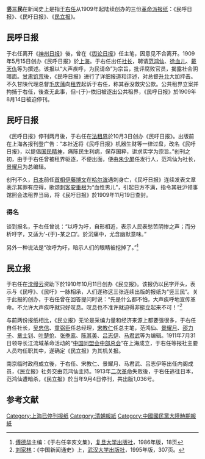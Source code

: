'''竖三民'''在新闻史上是指[[于右任|于右任]]从1909年起陆续创办的三份[[革命派|革命派]][[报纸|报纸]]：《民呼日报》、《民吁日报》、《[[民立报|民立报]]》。

== 民呼日报 ==
于右任离开《[[神州日报|神州日报]]》後，曾在《[[舆论日报|舆论日报]]》任主笔，因意见不合离开。1909年5月15日创办《民呼日报》於[[上海|上海]]。于右任出任[[社长|社长]]，聘请[[范鸿仙|范鸿仙]]、[[徐血儿|徐血儿]]、[[戴天仇|戴天仇]]等为撰述。该报以“大声疾呼，为民请命”为宗旨，批评腐败官员，揭露社会阴暗面。[[甘肃饥荒|甘肃饥荒]]後，《民呼日报》进行了详细报道和评述，对总督[[升允|升允]]大加抨击。不久甘陕代理总督[[毛庆藩|毛庆藩]]向[[上海租界|租界]]起诉于右任，称其吞没救灾公款。公共租界立案并拘捕于右任，後查无此事，但-{于}-依旧被逐出公共租界，《民呼日报》於1909年8月14日被迫停刊。

== 民吁日报 ==
《民呼日报》停刊两月後，于右任在[[上海法租界|法租界]]於10月3日创办《民吁日报》。出版前在上海各报刊登广告：“本社近将《民呼日报》机器生财等一律过盘，改名《民吁日报》，以提倡[[国民精神|国民精神]]，痛陈民生利病，保存国粹，讲求实学为宗旨。”创刊之初，由于于右任曾被租界驱逐，不便出面，便由[[朱少屏|朱少屏]]任发行人，范鸿仙为社长，[[景耀月|景耀月]]为总编辑。

创刊不久，[[日本|日本]]前任[[日本內閣總理大臣|首相]][[伊藤博文|伊藤博文]]在[[哈尔滨|哈尔滨]]遇刺身亡，《民吁日报》连续发表文章表示其罪有应得，歌颂[[刺客|刺客]][[安重根|安重根]]为“血性男儿”，引起日方不满，指令其驻沪领事馆照会法租界当局，将《民吁日报》於1909年11月19日查封。

=== 得名 ===
谈到报名，于右任曾说：“以呼为吁，自形相近，表示人民表愁苦阴惨之声；而分析吁字，又适为‘-{于}-某之口’。於沉痛中，尤含幽默意味。”

另外一种说法是“改呼为吁，暗示人们的眼睛被挖掉了。”<ref>[[傅德华|傅德华]]主编：《于右任辛亥文集》，[[复旦大学出版社|复旦大学出版社]]，1986年版，18页</ref>

== 民立报 ==
{{main|民立報}}
于右任在[[沈缦云|沈缦云]]资助下於1910年10月11日创办《民立报》。该报仍以民字开头，表示与《民呼》、《民吁》一脉相承，人们遂称这三张连续出版的报纸为“竖三民”。关于此报的创办，于右任曾在回答提问时说：“先是什么都不怕，大声疾呼地宣传革命。不允许大声疾呼就只好叹息。叹息也不准许就迫得非挺立起来不可！”<ref>[[刘家林|刘家林]]：《中国新闻通史》上，[[武汉大学出版社|武汉大学出版社]]，1995年版，307页。</ref>

与前两份报纸相比，《民立报》无论是采编力量和经济来源上都要强很多，于右任自任社长，[[吴忠信|吴忠信]]、[[童弼臣|童弼臣]]任总经理，[[宋教仁|宋教仁]]任总主笔，范鸿仙、[[景耀月|景耀月]]、[[邵力子|邵力子]]、[[章士钊|章士钊]]、[[叶楚伧|叶楚伧]]、[[张季鸾|张季鸾]]、[[陈其美|陈其美]]、[[吕志伊|吕志伊]]、[[马君武|马君武]]等为编辑。1911年7月31日领导长江流域革命活动的“[[中国同盟会中部总会|中国同盟会中部总会]]”在上海成立，于右任等报社主要人员均任职其中，遂确定《民立报》为其机关报。

南京临时政府成立後，于右任、宋教仁、景耀月、马君武、吕志伊等出任内阁成员，《民立报》社务交由范鸿仙主持。1913年[[二次革命|二次革命]]失败後，于右任逃往日本，范鸿仙遭暗杀，《民立报》於当年9月4日停刊，共出版1,036号。

== 参考文献 ==
{{Reflist}}

[[Category:上海已停刊报纸|Category:上海已停刊报纸]]
[[Category:清朝報紙|Category:清朝報紙]]
[[Category:中國國民黨大陸時期報紙|Category:中國國民黨大陸時期報紙]]